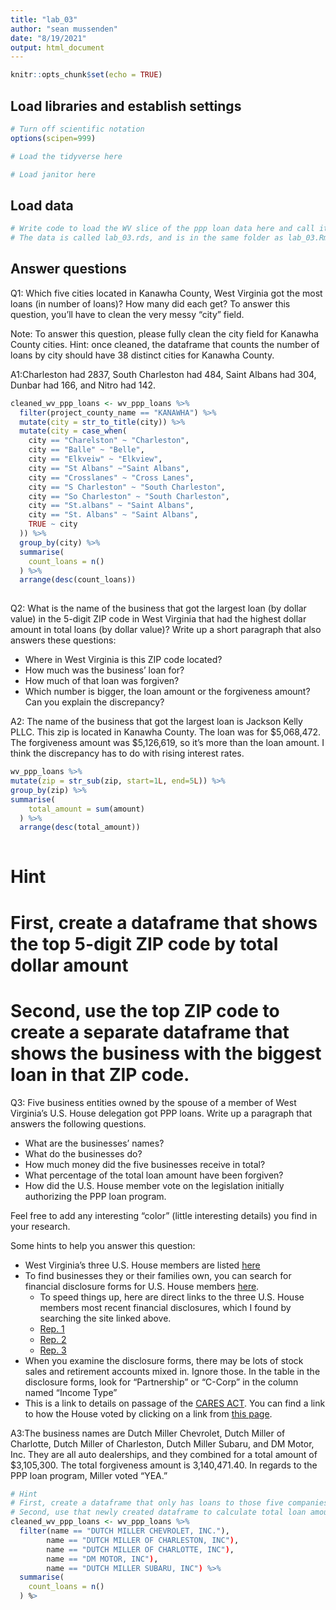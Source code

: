 ```yaml
---
title: "lab_03"
author: "sean mussenden"
date: "8/19/2021"
output: html_document
---
```


```r
knitr::opts_chunk$set(echo = TRUE)
```

## Load libraries and establish settings
```r
# Turn off scientific notation
options(scipen=999)

# Load the tidyverse here

# Load janitor here

```

## Load data
```r
# Write code to load the WV slice of the ppp loan data here and call it wv_ppp_loans.
# The data is called lab_03.rds, and is in the same folder as lab_03.Rmd (this data notebook)


```

## Answer questions

Q1: Which five cities located in Kanawha County, West Virginia got the most loans (in number of loans)? How many did each get? To answer this question, you'll have to clean the very messy "city" field.


Note: To answer this question, please fully clean the city field for Kanawha County cities. Hint: once cleaned, the dataframe that counts the number of loans by city should have 38 distinct cities for Kanawha County.

A1:Charleston had 2837, South Charleston had 484, Saint Albans had 304, Dunbar had 166, and Nitro had 142.
```r

cleaned_wv_ppp_loans <- wv_ppp_loans %>%
  filter(project_county_name == "KANAWHA") %>%
  mutate(city = str_to_title(city)) %>%
  mutate(city = case_when(
    city == "Charelston" ~ "Charleston",
    city == "Balle" ~ "Belle",
    city == "Elkveiw" ~ "Elkview",
    city == "St Albans" ~"Saint Albans",
    city == "Crosslanes" ~ "Cross Lanes",
    city == "S Charleston" ~ "South Charleston",
    city == "So Charleston" ~ "South Charleston",
    city == "St.albans" ~ "Saint Albans",
    city == "St. Albans" ~ "Saint Albans",
    TRUE ~ city
  )) %>%
  group_by(city) %>%
  summarise(
    count_loans = n()
  ) %>%
  arrange(desc(count_loans))
  


```

Q2: What is the name of the business that got the largest loan (by dollar value) in the 5-digit ZIP code in West Virginia that had the highest dollar amount in total loans (by dollar value)? Write up a short paragraph that also answers these questions:

* Where in West Virginia is this ZIP code located?
* How much was the business' loan for? 
* How much of that loan was forgiven?
* Which number is bigger, the loan amount or the forgiveness amount? Can you explain the discrepancy?

A2: The name of the business that got the largest loan is Jackson Kelly PLLC.  This zip is located in Kanawha County.  The loan was for $5,068,472.  The forgiveness amount was $5,126,619, so it's more than the loan amount.  I think the discrepancy has to do with rising interest rates.

```r
wv_ppp_loans %>%
mutate(zip = str_sub(zip, start=1L, end=5L)) %>%
group_by(zip) %>%
summarise(
    total_amount = sum(amount)
  ) %>%
  arrange(desc(total_amount))
 
```
# Hint
# First, create a dataframe that shows the top 5-digit ZIP code by total dollar amount
# Second, use the top ZIP code to create a separate dataframe that shows the business with the biggest loan in that ZIP code.

Q3: Five business entities owned by the spouse of a member of West Virginia's U.S. House delegation got PPP loans. Write up a paragraph that answers the following questions.   

  * What are the businesses' names?  
  * What do the businesses do?
  * How much money did the five businesses receive in total?
  * What percentage of the total loan amount have been forgiven?
  * How did the U.S. House member vote on the legislation initially authorizing the PPP loan program.

Feel free to add any interesting "color" (little interesting details) you find in your research.  

Some hints to help you answer this question:

* West Virginia's three U.S. House members are listed [here](https://www.govtrack.us/congress/members/WV#representatives)
* To find businesses they or their families own, you can search for financial disclosure forms for U.S. House members [here](https://disclosures-clerk.house.gov/PublicDisclosure/FinancialDisclosure#Search).
  * To speed things up, here are direct links to the three U.S. House members most recent financial disclosures, which I found by searching the site linked above.
  * [Rep. 1](https://disclosures-clerk.house.gov/public_disc/financial-pdfs/2020/10042042.pdf)
  * [Rep. 2](https://disclosures-clerk.house.gov/public_disc/financial-pdfs/2020/10040330.pdf)
  * [Rep. 3](https://disclosures-clerk.house.gov/public_disc/financial-pdfs/2020/10042734.pdf)
* When you examine the disclosure forms, there may be lots of stock sales and retirement accounts mixed in.  Ignore those. In the table in the disclosure forms, look for "Partnership" or "C-Corp" in the column named "Income Type"
* This is a link to details on passage of the [CARES ACT](https://www.congress.gov/bill/116th-congress/house-bill/748). You can find a link to how the House voted by clicking on a link from [this page](https://www.congress.gov/bill/116th-congress/house-bill/748/actions).

A3:The business names are Dutch Miller Chevrolet, Dutch Miller of Charlotte, Dutch Miller of Charleston, Dutch Miller Subaru, and DM Motor, Inc.  They are all auto dealerships, and they combined for a total amount of $3,105,300.  The total forgiveness amount is 3,140,471.40.  In regards to the PPP loan program, Miller voted "YEA."  


```r
# Hint
# First, create a dataframe that only has loans to those five companies
# Second, use that newly created dataframe to calculate total loan amount and percentage forgiven for those companies
cleaned_wv_ppp_loans <- wv_ppp_loans %>%
  filter(name == "DUTCH MILLER CHEVROLET, INC."),
        name == "DUTCH MILLER OF CHARLESTON, INC"),
        name == "DUTCH MILLER OF CHARLOTTE, INC"),
        name == "DM MOTOR, INC"),
        name == "DUTCH MILLER SUBARU, INC") %>%
  summarise(
    count_loans = n()
  ) %>
```
